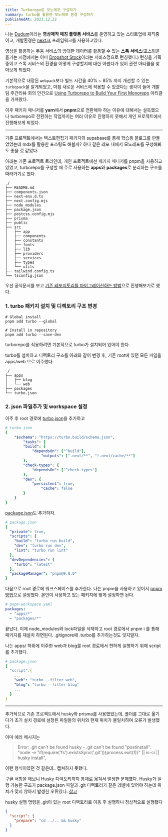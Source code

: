 ```yaml
---
title: Turborepo로 모노레포 구성하기
summary: turbo를 활용한 모노레포 환경 구성하기
publishedAt: 2023.12.22
---
```

 
나는 [Dudum](https://www.dudum.io/)이라는 **영상제작 매칭 플랫폼 서비스**를 운영하고 있는 스타트업에 재직중이고, 개발환경은 [next.js](https://nextjs.org/) 프레임워크를 사용하고있다.

영상을 활용하는 두둠 서비스의 방대한 데이터를 활용할 수 있는 **스톡 서비스**(포스팅을 옮기는 시점에서는 이미 [Dropshot Stock](https://stock.dropshot.io/ko)이라는 서비스명으로 런칭했다.) 런칭을 기획중이고 스톡 서비스의 환경을 어떻게 구성할지에 대한 아젠다가 있어 관련 아티클을 찾아보게 되었다. 

기본적으로 내장된 `webpack`보다 빌드 시간을 40% ~ 85% 까지 개선할 수 있는 `turbopack`을 알게되었고, 마침 새로운 서비스에 적용할 수 있겠다는 생각이 들어 개발팀 주간리뷰 회의 안건으로 [Using Turborepo to Build Your First Monorepo](https://earthly.dev/blog/build-monorepo-with-turporepo/) 아티클을 가져왔다.

이후 패키지 매니저를 **yarn**에서 **pnpm**으로 전환해야 하는 이유에 대해서는 설득했으나 turborepo로 전환하는 작업까지는 여러 이유로 진행하지 못해서 개인 프로젝트에서 진행해보게 되었다.

---
기존 프로젝트에서는 텍스트편집기 패키지와 supabase를 통해 학습용 블로그를 만들었었는데 mdx를 활용한 포스팅도 해볼까? 하다 같은 레포 내에서 모노레포를 구성해봐도 좋을 것 같았다.

아래는 기존 프로젝트 트리인데, 개인 프로젝트에선 패키지 매니저를 pnpm을 사용하고 있었고, turborepo를 구성할 때 주로 사용하는 **apps**와 **packages**로 분리하는 구조를 따라가기로 했다.

```
./
├── README.md
├── components.json
├── next-env.d.ts
├── next.config.mjs
├── node_modules
├── package.json
├── postcss.config.mjs
├── prisma
├── public
├── src
│   ├── app
│   ├── components
│   ├── constants
│   ├── fonts
│   ├── lib
│   ├── providers
│   ├── services
│   ├── types
│   └── utils
├── tailwind.config.ts
└── tsconfig.json
```

우선 공식문서를 보고 [기존 레포지토리를 마이그레이션하는 방법](https://turbo.build/repo/docs/getting-started/add-to-existing-repository)으로 진행해보기로 했다.

### 1. turbo 패키지 설치 및 디렉토리 구조 변경
```
# Global install
pnpm add turbo --global

# Install in repository
pnpm add turbo --save-dev
```

turborepo를 적용하려면 기본적으로 turbo가 설치되어 있어야 한다.

turbo를 설치하고 디렉토리 구조를 아래와 같이 변경 후, 기존 root에 있던 모든 파일을 apps/web 으로 이주했다.

```
./
├── apps
│   ├── blog
│   └── web
├── packages
└── turbo.json
```

### 2. json 파일추가 및 workspace 설정

이주 후 root 경로에 [turbo.json](https://turbo.build/repo/docs/getting-started/add-to-existing-repository#add-a-turbojson-file)을 추가하고

```yaml
# turbo.json
{
    "$schema": "https://turbo.build/schema.json",
        "tasks": {
        "build": {
            "dependsOn": ["^build"],
                "outputs": [".next/**", "!.next/cache/**"]
        },
        "check-types": {
            "dependsOn": ["^check-types"]
        },
        "dev": {
            "persistent": true,
                "cache": false
        }
    }
}
```

[package.json](https://turbo.build/repo/docs/crafting-your-repository/structuring-a-repository#root-packagejson)도 추가하자.

```yaml
# package.json
{
  "private": true,
  "scripts": {
    "build": "turbo run build",
    "dev": "turbo run dev",
    "lint": "turbo run lint"
  },
  "devDependencies": {
    "turbo": "latest"
  },
  "packageManager": "pnpm@9.0.0"
}
```

다음으로 root 경로에 워크스페이스를 추가한다. 나는 pnpm을 사용하고 있어서 [pnpm 방법](https://pnpm.io/pnpm-workspace_yaml)으로 설정했다. 본인이 사용하고 있는 패키지에 맞게 설정하면 된다.

```yaml
# pnpm-workspace.yaml
packages:
  - "apps/*"
  - "packages/*"
```

끝났다. 이제 node_modules와 lock파일을 삭제하고 root 경로에서 pnpm i 를 통해 패키지를 재설치 하면된다.
.gitignore에 .turbo를 추가하는것도 잊지말자.

나는 apps/ 하위에 이주한 web과 blog를 root 경로에서 편하게 실행하기 위해 script를 추가했다.

```yaml
# package.json
{
  "script":{
    ...
    "web": "turbo --filter web",
    "blog": "turbo --filter blog"
    ...
  }
}
```

---
추가적으로 기존 프로젝트에서 husky와 prisma를 사용했었는데, 폴더를 그대로 옮기다가 초기 설치 경로에 설정된 파일들의 위치와 현재 위치가 불일치하여 오류가 발생했다.

아마 에러 메시지는
> Error: .git can't be found
> husky - .git can't be found
> "postinstall": "node -e \"if(require('fs').existsSync('.git')){process.exit(1)}\" || is-ci || husky install",

이런 형식이였던 것 같은데.. 캡쳐하지 못했다.

구글 서칭을 해보니 Husky 디렉토리까지 통채로 옮겨서 발생한 문제였다. Husky가 실행 가능한 구조가 package.json 파일과 .git 디렉토리가 같은 레벨에 있어야 하는데 위치가 맞지 않아서 발생한 오류였다. [참고](https://www.inflearn.com/community/questions/1112824/husky)

husky 실행 명령을 .git이 있는 root 디렉토리로 이동 후 실행하니 정상적으로 실행됐다
```json
{
  "script": {
    "prepare": "cd ../.. && husky"
  }
}
```